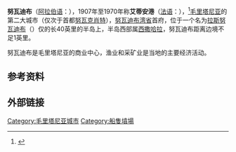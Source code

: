{{infobox city
|name=努瓦迪布
|native_name={{lang|ar|نواذيبو|}}
|image_map=Cap Blanc Mauritania Spanish Sahara 1958.JPG
|subdivision_type=国家
|subdivision_name=[[毛里塔尼亚|毛里塔尼亚]]
|subdivision_type1=区
|subdivision_name1=[[努瓦迪布湾省|努瓦迪布湾省]]
|area_total=
|population_total=81 ,770<ref>{{cite web |url=http://www.world-gazetteer.com/wg.php?x=&men=gpro&lng=en&dat=32&geo=-145&srt=npan&col=aohdq&pt=c&va=&geo=399472296 |title=Mauritania: largest cities and towns and statistics of their population |year=2007年 |publisher=World Gazetteer |accessdate=2007-09-29 |archiveurl=https://archive.is/20130428140535/http://www.world-gazetteer.com/wg.php?x=&men=gpro&lng=en&dat=32&geo=-145&srt=npan&col=aohdq&pt=c&va=&geo=399472296 |archivedate=2013-04-28 |deadurl=yes }}</ref>
|population_as_of=<span style="font-size:smaller;">2007年</span>
|established_title=建立
|established_date=1906年
|latd=20 |latm=54 |latNS= N
|longd=17 |longm=04 |longEW= W}}
'''努瓦迪布'''（[[阿拉伯语|阿拉伯语]]：{{lang|ar|نواذيبو|}}），1907年至1970年称'''艾蒂安港'''（[[法语|法语]]：{{lang|fr|Port-Étienne}}），<ref>{{cite web|url=http://mr.china-embassy.org/chn/sbgx/mltnyjj/t215961.htm|title=毛里塔尼亚主要城市：努瓦迪布|work=中华人民共和国驻毛里塔尼亚伊斯兰共和国大使馆|accessdate=2007-09-29}}</ref>[[毛里塔尼亚|毛里塔尼亚]]的第二大城市（仅次于首都[[努瓦克肖特|努瓦克肖特]]），[[努瓦迪布湾省|努瓦迪布湾省]]首府，位于一个名为[[拉斯努瓦迪布|拉斯努瓦迪布]]（{{lang|ar|رأس نواذيبو|}}）仅的长40英里的半岛上，半岛西部属[[西撒哈拉|西撒哈拉]]，努瓦迪布距离边境不足1英里。

努瓦迪布是毛里塔尼亚的商业中心，渔业和采矿业是当地的主要经济活动。

== 参考资料 ==
{{reflist}}

== 外部链接 ==
{{Geolinks-cityscale|20.9451|-17.037}}

{{Authority control}}
{{毛里塔尼亚小作品}}
{{DEFAULTSORT:Nouadhibou}}
[[Category:毛里塔尼亚城市|Category:毛里塔尼亚城市]]
[[Category:船隻墳場|Category:船隻墳場]]